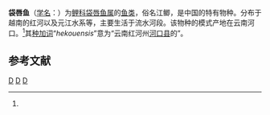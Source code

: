 {{Speciesbox 
| taxon = Paraspinibarbus hekouensis
| binomial_authority = (Wu, 1977)<ref name='id5930'>{{cite web| url =http://www.bioinfo.cn/db05/BjdwSpecies.php?action=view&id=5930| title =袋唇鱼| work =《中国动物物种编目数据库》| publisher =中国科学院微生物研究所| author =中国科学院动物研究所| accessdate =2009-04-11| deadurl =yes| archiveurl =https://web.archive.org/web/20160305040122/http://www.bioinfo.cn/db05/BjdwSpecies.php?action=view&id=5930| archivedate =2016-03-05| df =}}</ref>
}}

'''袋唇鱼'''（[[学名|学名]]：{{lang|la|''Paraspinibarbus hekouensis''}}）为[[鲤科|鲤科]][[袋唇鱼属|袋唇鱼属]]的[[鱼类|鱼类]]，俗名江鲫，是中国的特有物种。分布于越南的红河以及元江水系等，主要生活于流水河段。该物种的模式产地在云南河口。<ref name='id5930'/>其[[种加词|种加词]]“''hekouensis''”意为“云南红河州[[河口县|河口县]]的”。

== 参考文献 ==
{{reflist}}

{{Taxonbar}}
[[Category:1977年描述的鱼类|D]]
[[Category:袋唇鱼属|D]]
[[Category:中國特有魚類|D]]